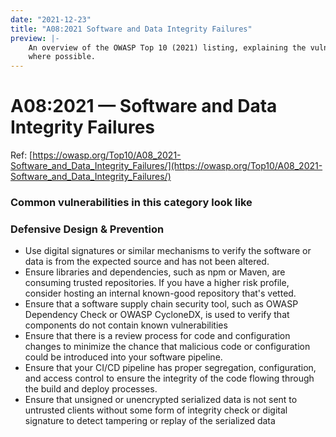 ```yaml
---
date: "2021-12-23"
title: "A08:2021 Software and Data Integrity Failures"
preview: |-
    An overview of the OWASP Top 10 (2021) listing, explaining the vulnerabilities and throwing in examples 
    where possible.
---
```


# A08:2021 &mdash; Software and Data Integrity Failures

Ref: [https://owasp.org/Top10/A08_2021-Software_and_Data_Integrity_Failures/](https://owasp.org/Top10/A08_2021-Software_and_Data_Integrity_Failures/)


### Common vulnerabilities in this category look like


### Defensive Design & Prevention

- Use digital signatures or similar mechanisms to verify the software or data is from the expected source and has not been altered.
- Ensure libraries and dependencies, such as npm or Maven, are consuming trusted repositories. If you have a higher risk profile, consider hosting an internal known-good repository that's vetted.
- Ensure that a software supply chain security tool, such as OWASP Dependency Check or OWASP CycloneDX, is used to verify that components do not contain known vulnerabilities
- Ensure that there is a review process for code and configuration changes to minimize the chance that malicious code or configuration could be introduced into your software pipeline.
- Ensure that your CI/CD pipeline has proper segregation, configuration, and access control to ensure the integrity of the code flowing through the build and deploy processes.
- Ensure that unsigned or unencrypted serialized data is not sent to untrusted clients without some form of integrity check or digital signature to detect tampering or replay of the serialized data